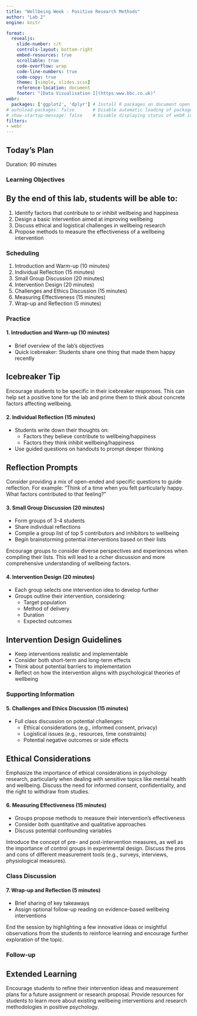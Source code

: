 ```yaml
---
title: "Wellbeing Week - Positive Research Methods"
author: "Lab 2"
engine: knitr

format: 
  revealjs: 
    slide-number: c/t
    controls-layout: bottom-right
    embed-resources: true
    scrollable: true
    code-overflow: wrap
    code-line-numbers: true
    code-copy: true
    theme: [simple, slides.scss]
    reference-location: document
    footer: "[Data Visualisation I](https:www.bbc.co.uk)"
webr:
  packages: ['ggplot2', 'dplyr'] # Install R packages on document open
# autoload-packages: false       # Disable automatic loading of packages
# show-startup-message: false    # Disable displaying status of webR initialization
filters:
- webr
---
```


## [Today's Plan]{.blue}

Duration: 90 minutes

### [Learning Objectives]{.purple}

::: {.callout-important}
## By the end of this lab, students will be able to:
1. Identify factors that contribute to or inhibit wellbeing and happiness
2. Design a basic intervention aimed at improving wellbeing
3. Discuss ethical and logistical challenges in wellbeing research
4. Propose methods to measure the effectiveness of a wellbeing intervention
:::

### [Scheduling]{.blue}

1. Introduction and Warm-up (10 minutes)
2. Individual Reflection (15 minutes)
3. Small Group Discussion (20 minutes)
4. Intervention Design (20 minutes)
5. Challenges and Ethics Discussion (15 minutes)
6. Measuring Effectiveness (15 minutes)
7. Wrap-up and Reflection (5 minutes)

### [Practice]{.pink}

#### 1. Introduction and Warm-up (10 minutes)
- Brief overview of the lab's objectives
- Quick icebreaker: Students share one thing that made them happy recently

::: {.callout-tip}
## Icebreaker Tip
Encourage students to be specific in their icebreaker responses. This can help set a positive tone for the lab and prime them to think about concrete factors affecting wellbeing.
:::

#### 2. Individual Reflection (15 minutes)
- Students write down their thoughts on:
  - Factors they believe contribute to wellbeing/happiness
  - Factors they think inhibit wellbeing/happiness
- Use guided questions on handouts to prompt deeper thinking

::: {.callout-note}
## Reflection Prompts
Consider providing a mix of open-ended and specific questions to guide reflection. For example: "Think of a time when you felt particularly happy. What factors contributed to that feeling?"
:::

#### 3. Small Group Discussion (20 minutes)
- Form groups of 3-4 students
- Share individual reflections
- Compile a group list of top 5 contributors and inhibitors to wellbeing
- Begin brainstorming potential interventions based on their lists

::: {.callout-important}
Encourage groups to consider diverse perspectives and experiences when compiling their lists. This will lead to a richer discussion and more comprehensive understanding of wellbeing factors.
:::

#### 4. Intervention Design (20 minutes)
- Each group selects one intervention idea to develop further
- Groups outline their intervention, considering:
  - Target population
  - Method of delivery
  - Duration
  - Expected outcomes

::: {.callout-tip collapse="true"}
## Intervention Design Guidelines
- Keep interventions realistic and implementable
- Consider both short-term and long-term effects
- Think about potential barriers to implementation
- Reflect on how the intervention aligns with psychological theories of wellbeing
:::

### [Supporting Information]{.orange}

#### 5. Challenges and Ethics Discussion (15 minutes)
- Full class discussion on potential challenges:
  - Ethical considerations (e.g., informed consent, privacy)
  - Logistical issues (e.g., resources, time constraints)
  - Potential negative outcomes or side effects

::: {.callout-warning}
## Ethical Considerations
Emphasize the importance of ethical considerations in psychology research, particularly when dealing with sensitive topics like mental health and wellbeing. Discuss the need for informed consent, confidentiality, and the right to withdraw from studies.
:::

#### 6. Measuring Effectiveness (15 minutes)
- Groups propose methods to measure their intervention's effectiveness
- Consider both quantitative and qualitative approaches
- Discuss potential confounding variables

::: {.callout-note}
Introduce the concept of pre- and post-intervention measures, as well as the importance of control groups in experimental design. Discuss the pros and cons of different measurement tools (e.g., surveys, interviews, physiological measures).
:::

### [Class Discussion]{.gold}

#### 7. Wrap-up and Reflection (5 minutes)
- Brief sharing of key takeaways
- Assign optional follow-up reading on evidence-based wellbeing interventions

::: {.callout-tip}
End the session by highlighting a few innovative ideas or insightful observations from the students to reinforce learning and encourage further exploration of the topic.
:::

### Follow-up

::: {.callout-important icon="lightbulb"}
## Extended Learning
Encourage students to refine their intervention ideas and measurement plans for a future assignment or research proposal. Provide resources for students to learn more about existing wellbeing interventions and research methodologies in positive psychology.
:::

